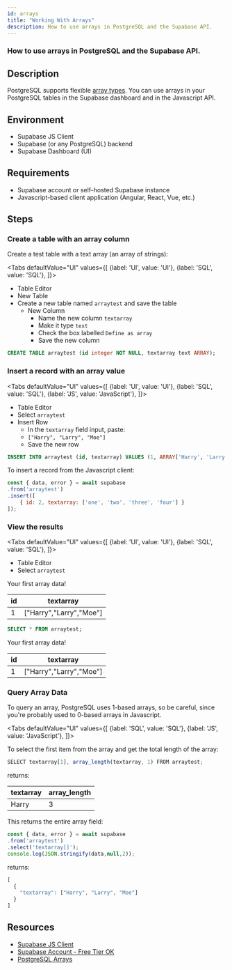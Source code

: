 ```yaml
---
id: arrays
title: "Working With Arrays"
description: How to use arrays in PostgreSQL and the Supabase API.
---
```



### How to use arrays in PostgreSQL and the Supabase API.

## Description

PostgreSQL supports flexible [array types](https://www.postgresql.org/docs/12/arrays.html).  You can use arrays in your PostgreSQL tables in the Supabase dashboard and in the Javascript API.

## Environment

* Supabase JS Client
* Supabase (or any PostgreSQL) backend
* Supabase Dashboard (UI)


## Requirements
* Supabase account or self-hosted Supabase instance
* Javascript-based client application (Angular, React, Vue, etc.)


## Steps

### Create a table with an array column

Create a test table with a text array (an array of strings):

<Tabs
defaultValue="UI"
values={[
  {label: 'UI', value: 'UI'},
  {label: 'SQL', value: 'SQL'},
]}>

<TabItem value="UI">

- Table Editor
- New Table
- Create a new table named `arraytest` and save the table
    - New Column
        - Name the new column `textarray`
        - Make it type `text`
        - Check the box labelled `Define as array`
        - Save the new column

</TabItem>

<TabItem value="SQL">

```sql
CREATE TABLE arraytest (id integer NOT NULL, textarray text ARRAY);
```

</TabItem>
</Tabs>





### Insert a record with an array value


<Tabs
defaultValue="UI"
values={[
  {label: 'UI', value: 'UI'},
  {label: 'SQL', value: 'SQL'},
  {label: 'JS', value: 'JavaScript'},
]}>

<TabItem value="UI">

- Table Editor
- Select `arraytest`
- Insert Row
    - In the `textarray` field input, paste:
    - `["Harry", "Larry", "Moe"]`
    - Save the new row


</TabItem>

<TabItem value="SQL">

```sql
INSERT INTO arraytest (id, textarray) VALUES (1, ARRAY['Harry', 'Larry', 'Moe']);    
```

</TabItem>

<TabItem value="JavaScript">
To insert a record from the Javascript client:

```js
const { data, error } = await supabase
.from('arraytest')
.insert([
    { id: 2, textarray: ['one', 'two', 'three', 'four'] }
]);  
```

</TabItem>

</Tabs>


### View the results


<Tabs
defaultValue="UI"
values={[
  {label: 'UI', value: 'UI'},
  {label: 'SQL', value: 'SQL'},
]}>

<TabItem value="UI">

- Table Editor
- Select `arraytest`

Your first array data!

| id  | textarray                    |
| --- | ---------------------------- |
| 1   | ["Harry","Larry","Moe"]      |

</TabItem>
<TabItem value="SQL">

```sql
SELECT * FROM arraytest;
```

Your first array data!

| id  | textarray                    |
| --- | ---------------------------- |
| 1   | ["Harry","Larry","Moe"]      |

</TabItem>
</Tabs>


### Query Array Data

To query an array, PostgreSQL uses 1-based arrays, so be careful, since you're probably used to 0-based arrays in Javascript.

<Tabs
defaultValue="UI"
values={[
  {label: 'SQL', value: 'SQL'},
  {label: 'JS', value: 'JavaScript'},
]}>

<TabItem value="SQL">

To select the first item from the array and get the total length of the array:

```js
SELECT textarray[1], array_length(textarray, 1) FROM arraytest;
```

returns:

| textarray | array_length |
| --------- | ------------ |
| Harry     | 3            |

</TabItem>
<TabItem value="JavaScript">

This returns the entire array field:

```js
const { data, error } = await supabase
.from('arraytest')
.select('textarray[]');
console.log(JSON.stringify(data,null,2));
```

returns:

```js
[
  {
    "textarray": ["Harry", "Larry", "Moe"]
  }
]
```


</TabItem>

</Tabs>

## Resources

* [Supabase JS Client](https://github.com/supabase/supabase-js)
* [Supabase Account - Free Tier OK](https://supabase.io)
* [PostgreSQL Arrays](https://www.postgresql.org/docs/12/arrays.html)




